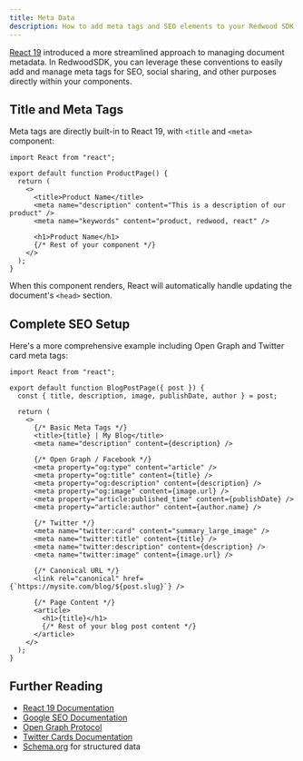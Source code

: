 ```yaml
---
title: Meta Data
description: How to add meta tags and SEO elements to your Redwood SDK project using React 19 conventions
---
```



[React 19](https://react.dev/blog/2024/12/05/react-19#support-for-metadata-tags) introduced a more streamlined approach to managing document metadata. In RedwoodSDK, you can leverage these conventions to easily add and manage meta tags for SEO, social sharing, and other purposes directly within your components.

## Title and Meta Tags

Meta tags are directly built-in to React 19, with `<title` and `<meta>` component:

```tsx {6-8}
import React from "react";

export default function ProductPage() {
  return (
    <>
      <title>Product Name</title>
      <meta name="description" content="This is a description of our product" />
      <meta name="keywords" content="product, redwood, react" />

      <h1>Product Name</h1>
      {/* Rest of your component */}
    </>
  );
}
```

When this component renders, React will automatically handle updating the document's `<head>` section.


## Complete SEO Setup

Here's a more comprehensive example including Open Graph and Twitter card meta tags:

```tsx
import React from "react";

export default function BlogPostPage({ post }) {
  const { title, description, image, publishDate, author } = post;

  return (
    <>
      {/* Basic Meta Tags */}
      <title>{title} | My Blog</title>
      <meta name="description" content={description} />

      {/* Open Graph / Facebook */}
      <meta property="og:type" content="article" />
      <meta property="og:title" content={title} />
      <meta property="og:description" content={description} />
      <meta property="og:image" content={image.url} />
      <meta property="article:published_time" content={publishDate} />
      <meta property="article:author" content={author.name} />

      {/* Twitter */}
      <meta name="twitter:card" content="summary_large_image" />
      <meta name="twitter:title" content={title} />
      <meta name="twitter:description" content={description} />
      <meta name="twitter:image" content={image.url} />

      {/* Canonical URL */}
      <link rel="canonical" href={`https://mysite.com/blog/${post.slug}`} />

      {/* Page Content */}
      <article>
        <h1>{title}</h1>
        {/* Rest of your blog post content */}
      </article>
    </>
  );
}
```

## Further Reading

- [React 19 Documentation](https://react.dev/)
- [Google SEO Documentation](https://developers.google.com/search/docs/fundamentals/seo-starter-guide)
- [Open Graph Protocol](https://ogp.me/)
- [Twitter Cards Documentation](https://developer.twitter.com/en/docs/twitter-for-websites/cards/overview/abouts-cards)
- [Schema.org](https://schema.org/) for structured data
